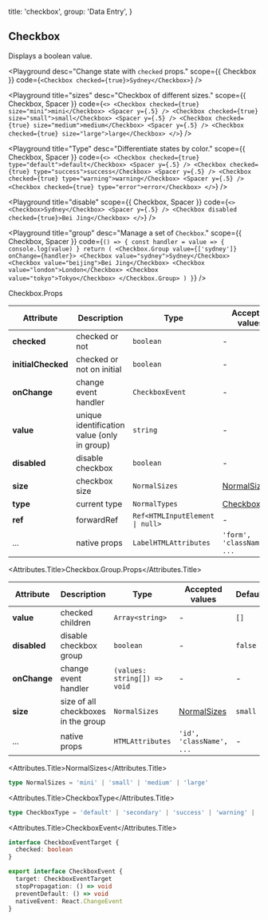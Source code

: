 
  title: 'checkbox',
  group: 'Data Entry',
}

## Checkbox

Displays a boolean value.

<Playground
  desc="Change state with `checked` props."
  scope={{ Checkbox }}
  code={`
  <Checkbox checked={true}>Sydney</Checkbox>
`}
/>

<Playground
  title="sizes"
  desc="Checkbox of different sizes."
  scope={{ Checkbox, Spacer }}
  code={`
<>
  <Checkbox checked={true} size="mini">mini</Checkbox>
  <Spacer y={.5} />
  <Checkbox checked={true} size="small">small</Checkbox>
  <Spacer y={.5} />
  <Checkbox checked={true} size="medium">medium</Checkbox>
  <Spacer y={.5} />
  <Checkbox checked={true} size="large">large</Checkbox>
</>
`}
/>

<Playground
  title="Type"
  desc="Differentiate states by color."
  scope={{ Checkbox, Spacer }}
  code={`
<>
  <Checkbox checked={true} type="default">default</Checkbox>
  <Spacer y={.5} />
  <Checkbox checked={true} type="success">success</Checkbox>
  <Spacer y={.5} />
  <Checkbox checked={true} type="warning">warning</Checkbox>
  <Spacer y={.5} />
  <Checkbox checked={true} type="error">error</Checkbox>
</>
`}
/>

<Playground
  title="disable"
  scope={{ Checkbox, Spacer }}
  code={`
<>
  <Checkbox>Sydney</Checkbox>
  <Spacer y={.5} />
  <Checkbox disabled checked={true}>Bei Jing</Checkbox>
</>
`}
/>

<Playground
  title="group"
  desc="Manage a set of `Checkbox`."
  scope={{ Checkbox, Spacer }}
  code={`
() => {
  const handler = value => {
    console.log(value)
  }
  return (
    <Checkbox.Group value={['sydney']} onChange={handler}>
      <Checkbox value="sydney">Sydney</Checkbox>
      <Checkbox value="beijing">Bei Jing</Checkbox>
      <Checkbox value="london">London</Checkbox>
      <Checkbox value="tokyo">Tokyo</Checkbox>
    </Checkbox.Group>
  )
}
`}
/>

<Attributes edit="/pages/en-us/components/checkbox.mdx">
<Attributes.Title>Checkbox.Props</Attributes.Title>

| Attribute          | Description                                 | Type                                           | Accepted values               | Default   |
| ------------------ | ------------------------------------------- | ---------------------------------------------- | ----------------------------- | --------- |
| **checked**        | checked or not                              | `boolean`                                      | -                             | -         |
| **initialChecked** | checked or not on initial                   | `boolean`                                      | -                             | `false`   |
| **onChange**       | change event handler                        | `CheckboxEvent`                                | -                             | -         |
| **value**          | unique identification value (only in group) | `string`                                       | -                             | -         |
| **disabled**       | disable checkbox                            | `boolean`                                      | -                             | `false`   |
| **size**           | checkbox size                               | `NormalSizes`                                  | [NormalSizes](#normalsizes)   | `small`   |
| **type**           | current type                                | `NormalTypes`                                  | [CheckboxType](#checkboxtype) | `default` |
| **ref**            | forwardRef                                  | <Code>Ref<HTMLInputElement &#124; null></Code> | -                             | -         |
| ...                | native props                                | `LabelHTMLAttributes`                          | `'form', 'className', ...`    | -         |

<Attributes.Title>Checkbox.Group.Props</Attributes.Title>

| Attribute    | Description                         | Type                         | Accepted values             | Default |
| ------------ | ----------------------------------- | ---------------------------- | --------------------------- | ------- |
| **value**    | checked children                    | `Array<string>`              | -                           | `[]`    |
| **disabled** | disable checkbox group              | `boolean`                    | -                           | `false` |
| **onChange** | change event handler                | `(values: string[]) => void` | -                           | -       |
| **size**     | size of all checkboxes in the group | `NormalSizes`                | [NormalSizes](#normalsizes) | `small` |
| ...          | native props                        | `HTMLAttributes`             | `'id', 'className', ...`    | -       |

<Attributes.Title>NormalSizes</Attributes.Title>

```ts
type NormalSizes = 'mini' | 'small' | 'medium' | 'large'
```

<Attributes.Title>CheckboxType</Attributes.Title>

```ts
type CheckboxType = 'default' | 'secondary' | 'success' | 'warning' | 'error'
```

<Attributes.Title>CheckboxEvent</Attributes.Title>

```ts
interface CheckboxEventTarget {
  checked: boolean
}

export interface CheckboxEvent {
  target: CheckboxEventTarget
  stopPropagation: () => void
  preventDefault: () => void
  nativeEvent: React.ChangeEvent
}
```

</Attributes>


